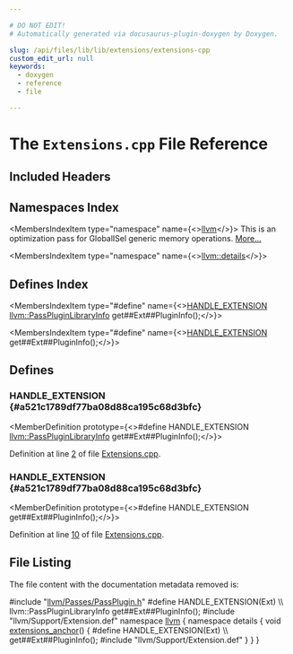 ```yaml
---

# DO NOT EDIT!
# Automatically generated via docusaurus-plugin-doxygen by Doxygen.

slug: /api/files/lib/lib/extensions/extensions-cpp
custom_edit_url: null
keywords:
  - doxygen
  - reference
  - file

---
```





# The `Extensions.cpp` File Reference

<DoxygenPage pluginConfig={pluginConfig}>



## Included Headers

<IncludesList>
<IncludesListItem
  filePath="llvm/Passes/PassPlugin.h"
  permalink="/docs/api/files/include/include/llvm/include/llvm/passes/passplugin-h"
  isLocal="true" />
<IncludesListItem
  filePath="llvm/Support/Extension.def"
  permalink=""
  isLocal="true" />
</IncludesList>

## Namespaces Index

<MembersIndex>

<MembersIndexItem
  type="namespace"
  name={<><a href="/docs/api/namespaces/llvm">llvm</a></>}>
This is an optimization pass for GlobalISel generic memory operations. <a href="/docs/api/namespaces/llvm/#details">More...</a>
</MembersIndexItem>

<MembersIndexItem
  type="namespace"
  name={<><a href="/docs/api/namespaces/llvm/details">llvm::details</a></>}>
</MembersIndexItem>

</MembersIndex>

## Defines Index

<MembersIndex>

<MembersIndexItem
  type="#define"
  name={<><a href="#a521c1789df77ba08d88ca195c68d3bfc">HANDLE&#95;EXTENSION</a>&nbsp;&nbsp;&nbsp;		<a href="/docs/api/structs/llvm/passpluginlibraryinfo">llvm::PassPluginLibraryInfo</a> get##Ext##PluginInfo();</>}>
</MembersIndexItem>

<MembersIndexItem
  type="#define"
  name={<><a href="#a521c1789df77ba08d88ca195c68d3bfc">HANDLE&#95;EXTENSION</a>&nbsp;&nbsp;&nbsp;			get##Ext##PluginInfo();</>}>
</MembersIndexItem>

</MembersIndex>


<SectionDefinition>

## Defines

### HANDLE&#95;EXTENSION {#a521c1789df77ba08d88ca195c68d3bfc}

<MemberDefinition
  prototype={<>#define HANDLE&#95;EXTENSION&nbsp;&nbsp;&nbsp;		<a href="/docs/api/structs/llvm/passpluginlibraryinfo">llvm::PassPluginLibraryInfo</a> get##Ext##PluginInfo();</>}>

Definition at line <a href="#l00002">2</a> of file <a href="/docs/api/files/lib/lib/extensions/extensions-cpp">Extensions.cpp</a>.
</MemberDefinition>

### HANDLE&#95;EXTENSION {#a521c1789df77ba08d88ca195c68d3bfc}

<MemberDefinition
  prototype={<>#define HANDLE&#95;EXTENSION&nbsp;&nbsp;&nbsp;			get##Ext##PluginInfo();</>}>

Definition at line <a href="#l00010">10</a> of file <a href="/docs/api/files/lib/lib/extensions/extensions-cpp">Extensions.cpp</a>.
</MemberDefinition>

</SectionDefinition>

## File Listing

The file content with the documentation metadata removed is:

<ProgramListing>

<Link id="l00001" /><CodeLine lineNumber="1"><span class="doxyHighlightPreprocessor">#include &quot;<a href="/docs/api/files/include/include/llvm/include/llvm/passes/passplugin-h">llvm/Passes/PassPlugin.h</a>&quot;</span></CodeLine>
<Link id="l00002" /><CodeLine lineNumber="2" lineLink="#a521c1789df77ba08d88ca195c68d3bfc"><span class="doxyHighlightPreprocessor">#define HANDLE&#95;EXTENSION(Ext)                                                  \\</span></CodeLine>
<Link id="l00003" /><CodeLine lineNumber="3"><span class="doxyHighlightPreprocessor">    llvm::PassPluginLibraryInfo get##Ext##PluginInfo();</span></CodeLine>
<Link id="l00004" /><CodeLine lineNumber="4"><span class="doxyHighlightPreprocessor">#include &quot;llvm/Support/Extension.def&quot;</span></CodeLine>
<Link id="l00005" /><CodeLine lineNumber="5"></CodeLine>
<Link id="l00006" /><CodeLine lineNumber="6"></CodeLine>
<Link id="l00007" /><CodeLine lineNumber="7"><span class="doxyHighlightKeyword">namespace </span><span class="doxyHighlight"><a href="/docs/api/namespaces/llvm">llvm</a> &#123;</span></CodeLine>
<Link id="l00008" /><CodeLine lineNumber="8"><span class="doxyHighlight">  </span><span class="doxyHighlightKeyword">namespace </span><span class="doxyHighlight">details &#123;</span></CodeLine>
<Link id="l00009" /><CodeLine lineNumber="9" lineLink="/docs/api/namespaces/llvm/details/#a4d6a5914edca6ca6e7543cfa64ccf72b"><span class="doxyHighlight">    </span><span class="doxyHighlightKeywordType">void</span><span class="doxyHighlight"> <a href="/docs/api/namespaces/llvm/details/#a4d6a5914edca6ca6e7543cfa64ccf72b">extensions&#95;anchor</a>() &#123;</span></CodeLine>
<Link id="l00010" /><CodeLine lineNumber="10"><span class="doxyHighlightPreprocessor">#define HANDLE&#95;EXTENSION(Ext)                                                  \\</span></CodeLine>
<Link id="l00011" /><CodeLine lineNumber="11"><span class="doxyHighlightPreprocessor">      get##Ext##PluginInfo();</span></CodeLine>
<Link id="l00012" /><CodeLine lineNumber="12"><span class="doxyHighlightPreprocessor">#include &quot;llvm/Support/Extension.def&quot;</span></CodeLine>
<Link id="l00013" /><CodeLine lineNumber="13"><span class="doxyHighlight">    &#125;</span></CodeLine>
<Link id="l00014" /><CodeLine lineNumber="14"><span class="doxyHighlight">  &#125;</span></CodeLine>
<Link id="l00015" /><CodeLine lineNumber="15"><span class="doxyHighlight">&#125;</span></CodeLine>

</ProgramListing>


</DoxygenPage>

